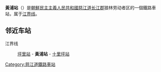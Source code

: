 {{unreferenced|time=2015-01-23T02:15:56+00:00}}
{{distinguish|黄埔站}}
{{朝鮮半島車站資訊
|公司色 = blue
|文字色 = 
|站名 = 黃浦站
|圖片 = 
|pxl = 
|圖片說明 =
|前一站 = [[坪里站|坪里]]
|前一站距離 = 4.4
|後一站距離 = 5.1
|後一站 = [[十里坪站|十里坪]]
|所屬路線 = [[江界线|江界线]]
|距離 = 28.4
|起點站 = [[江界站|江界]]
|諺文 = 황포역
|朝鮮漢字 = 黃浦驛
|文觀部式 = 
|馬-賴式 = Hwangp'o-yŏk
|副站名 = 
|車站編號 = 
|停站路線數 = 
|所屬公司 = [[朝鮮民主主義人民共和國鐵道省|朝鮮民主主義人民共和國鐵道省]]
|所在地 =[[慈江道|慈江道]][[长江郡|长江郡]]狼林劳动者区
|車站構造 = 地面车站
|月台配置 = 
|啟用年月日 =
|廢站年月日 = 
|上下車人次 = 
|統計年度 = 
|轉車 = 
|備註 = 
|全寬備註 = 
}}

'''黃浦站'''（{{lang-ko|황포역}}）是[[朝鮮民主主義人民共和國|朝鮮民主主義人民共和國]][[慈江道|慈江道]][[长江郡|长江郡]]狼林劳动者区的一個鐵路車站，属于[[江界线|江界线]]。

==邻近车站==
江界线
:[[坪里站|坪里站]] - '''黃浦站''' - [[十里坪站_(朝鲜)|十里坪站]]

{{朝鲜铁路小作品}}

{{江界线}}

[[Category:慈江道鐵路車站|Category:慈江道鐵路車站]]